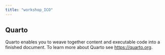 ```yaml
---
title: "workshop_ICO"
---
```


## Quarto

Quarto enables you to weave together content and executable code into a finished document. To learn more about Quarto see <https://quarto.org>.
